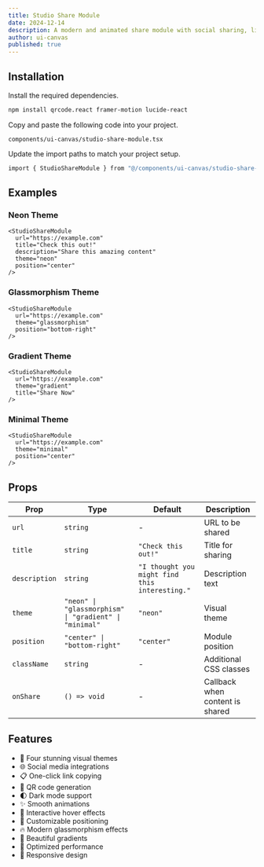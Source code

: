 ```yaml
---
title: Studio Share Module
date: 2024-12-14
description: A modern and animated share module with social sharing, link copying, and QR code functionality.
author: ui-canvas
published: true
---
```


<ComponentPreview name="studio-share-module-demo" />

## Installation

<Steps>

<Step>Install the required dependencies.</Step>

```bash
npm install qrcode.react framer-motion lucide-react
```

<Step>Copy and paste the following code into your project.</Step>

`components/ui-canvas/studio-share-module.tsx`

<ComponentSource name="studio-share-module" />

<Step>Update the import paths to match your project setup.</Step>

```bash
import { StudioShareModule } from "@/components/ui-canvas/studio-share-module";
```

</Steps>

## Examples

### Neon Theme

```tsx
<StudioShareModule
  url="https://example.com"
  title="Check this out!"
  description="Share this amazing content"
  theme="neon"
  position="center"
/>
```

### Glassmorphism Theme

```tsx
<StudioShareModule
  url="https://example.com"
  theme="glassmorphism"
  position="bottom-right"
/>
```

### Gradient Theme

```tsx
<StudioShareModule
  url="https://example.com"
  theme="gradient"
  title="Share Now"
/>
```

### Minimal Theme

```tsx
<StudioShareModule
  url="https://example.com"
  theme="minimal"
  position="center"
/>
```

## Props

| Prop | Type | Default | Description |
| --- | --- | --- | --- |
| `url` | `string` | - | URL to be shared |
| `title` | `string` | `"Check this out!"` | Title for sharing |
| `description` | `string` | `"I thought you might find this interesting."` | Description text |
| `theme` | `"neon" \| "glassmorphism" \| "gradient" \| "minimal"` | `"neon"` | Visual theme |
| `position` | `"center" \| "bottom-right"` | `"center"` | Module position |
| `className` | `string` | - | Additional CSS classes |
| `onShare` | `() => void` | - | Callback when content is shared |

## Features

- 🎨 Four stunning visual themes
- 🌐 Social media integrations
- 📋 One-click link copying
- 📱 QR code generation
- 🌓 Dark mode support
- ✨ Smooth animations
- 💫 Interactive hover effects
- 🎯 Customizable positioning
- 🔥 Modern glassmorphism effects
- 🌈 Beautiful gradients
- 🚀 Optimized performance
- 📱 Responsive design
